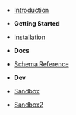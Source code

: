 
* [Introduction](/)

* **Getting Started**
* [Installation](/installation)

* **Docs**
* [Schema Reference](/schema-reference)

* **Dev**
* [Sandbox](/docs/sandbox)
* [Sandbox2](/docs/sandbox2)
